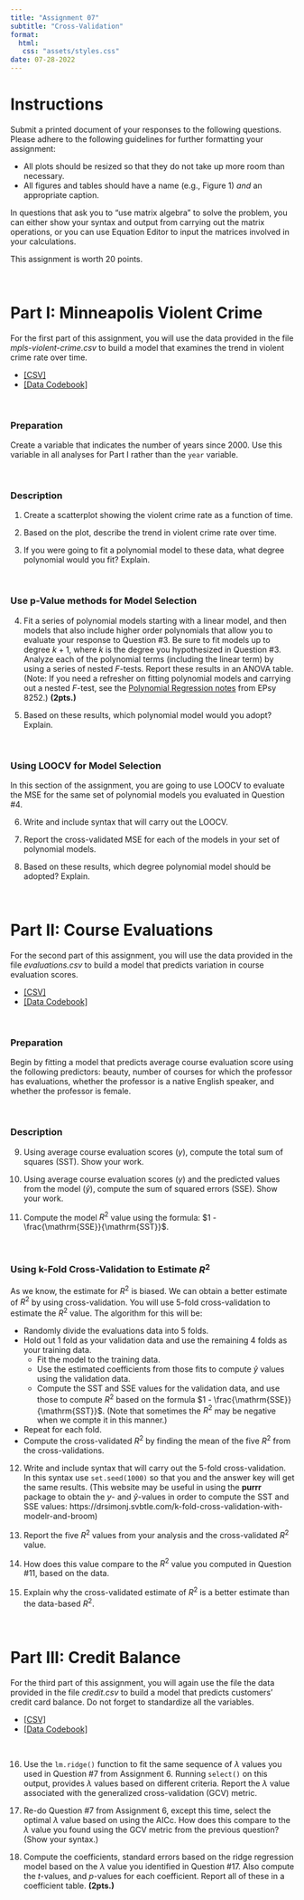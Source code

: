 ```yaml
---
title: "Assignment 07"
subtitle: "Cross-Validation"
format:
  html:
   css: "assets/styles.css"
date: 07-28-2022
---
```


# Instructions

Submit a printed document of your responses to the following questions. Please adhere to the following guidelines for further formatting your assignment:

- All plots should be resized so that they do not take up more room than necessary. 
- All figures and tables should have a name (e.g., Figure 1) *and* an appropriate caption.

In questions that ask you to "use matrix algebra" to solve the problem, you can either show your syntax and output from carrying out the matrix operations, or you can use Equation Editor to input the matrices involved in your calculations.

This assignment is worth 20 points.

<br />


# Part I: Minneapolis Violent Crime

For the first part of this assignment, you will use the data provided in the file *mpls-violent-crime.csv* to build a model that examines the trend in violent crime rate over time.

- [[CSV]](https://raw.githubusercontent.com/zief0002/pensive-giraffe/main/data/mpls-violent-crime.csv)
- [[Data Codebook]](../codebooks/mpls-violent-crime.html)

<br />


### Preparation

Create a variable that indicates the number of years since 2000. Use this variable in all analyses for Part I rather than the `year` variable.

<br />


### Description

1. Create a scatterplot showing the violent crime rate as a function of time.  

2. Based on the plot, describe the trend in violent crime rate over time.

3. If you were going to fit a polynomial model to these data, what degree polynomial would you fit? Explain.

<br />


### Use p-Value methods for Model Selection

4. Fit a series of polynomial models starting with a linear model, and then models that also include higher order polynomials that allow you to evaluate your response to Question #3. Be sure to fit models up to degree $k+1$, where $k$ is the degree you hypothesized in Question #3. Analyze each of the polynomial terms (including the linear term) by using a series of nested *F*-tests. Report these results in an ANOVA table. (Note: If you need a refresher on fitting polynomial models and carrying out a nested *F*-test, see the [Polynomial Regression notes](https://zief0002.github.io/epsy-8252/#schedule) from EPsy 8252.) **(2pts.)**

5. Based on these results, which polynomial model would you adopt? Explain.

<br />


### Using LOOCV for Model Selection

In this section of the assignment, you are going to use LOOCV to evaluate the MSE for the same set of polynomial models you evaluated in Question #4. 

6. Write and include syntax that will carry out the LOOCV.

7. Report the cross-validated MSE for each of the models in your set of polynomial models.

8. Based on these results, which degree polynomial model should be adopted? Explain.
 
<br />


# Part II: Course Evaluations

For the second part of this assignment, you will use the data provided in the file *evaluations.csv* to build a model that predicts variation in course evaluation scores.

- [[CSV]](https://raw.githubusercontent.com/zief0002/pensive-giraffe/main/data/evaluations.csv)
- [[Data Codebook]](../codebooks/evaluations.html)

<br />


### Preparation

Begin by fitting a model that predicts average course evaluation score using the following predictors: beauty, number of courses for which the professor has evaluations, whether the professor is a native English speaker, and whether the professor is female.

<br />


### Description

9. Using average course evaluation scores (*y*), compute the total sum of squares (SST). Show your work.

10. Using average course evaluation scores (*y*) and the predicted values from the model ($\hat{y}$), compute the sum of squared errors (SSE). Show your work.

11. Compute the model $R^2$ value using the formula: $1 - \frac{\mathrm{SSE}}{\mathrm{SST}}$.

<br />


### Using k-Fold Cross-Validation to Estimate $R^2$

As we know, the estimate for $R^2$ is biased. We can obtain a better estimate of $R^2$ by using cross-validation. You will use 5-fold cross-validation to estimate the $R^2$ value. The algorithm for this will be:

- Randomly divide the evaluations data into 5 folds.
- Hold out 1 fold as your validation data and use the remaining 4 folds as your training data.
  + Fit the model to the training data.
  + Use the estimated coefficients from those fits to compute $\hat{y}$ values using the validation data. 
  + Compute the SST and SSE values for the validation data, and use those to compute $R^2$ based on the formula $1 - \frac{\mathrm{SSE}}{\mathrm{SST}}$. (Note that sometimes the $R^2$ may be negative when we compte it in this manner.)
- Repeat for each fold.
- Compute the cross-validated $R^2$ by finding the mean of the five $R^2$ from the cross-validations.


12. Write and include syntax that will carry out the 5-fold cross-validation. In this syntax use `set.seed(1000)` so that you and the answer key will get the same results. (This website may be useful in using the **purrr** package to obtain the *y*- and $\hat{y}$-values in order to compute the SST and SSE values: https://drsimonj.svbtle.com/k-fold-cross-validation-with-modelr-and-broom)

13. Report the five $R^2$ values from your analysis and the cross-validated $R^2$ value. 

14. How does this value compare to the $R^2$ value you computed in Question #11, based on the data. 

15. Explain why the cross-validated estimate of $R^2$ is a better estimate than the data-based $R^2$.

<br />


# Part III: Credit Balance

For the third part of this assignment, you will again use the file the data provided in the file *credit.csv* to build a model that predicts customers' credit card balance. Do not forget to standardize all the variables.

- [[CSV]](https://raw.githubusercontent.com/zief0002/pensive-giraffe/main/data/credit.csv)
- [[Data Codebook]](../codebooks/credit.html)

<br />


16. Use the `lm.ridge()` function to fit the same sequence of $\lambda$ values you used in Question #7 from Assignment 6. Running `select()` on this output, provides $\lambda$ values based on different criteria. Report the $\lambda$ value associated with the generalized cross-validation (GCV) metric.

17. Re-do Question #7 from Assignment 6, except this time, select the optimal $\lambda$ value based on using the AICc. How does this compare to the $\lambda$ value you found using the GCV metric from the previous question? (Show your syntax.)

18. Compute the coefficients, standard errors based on the ridge regression model based on the $\lambda$ value you identified in Question #17. Also compute the *t*-values, and *p*-values for each coefficient. Report all of these in a coefficient table. **(2pts.)**




